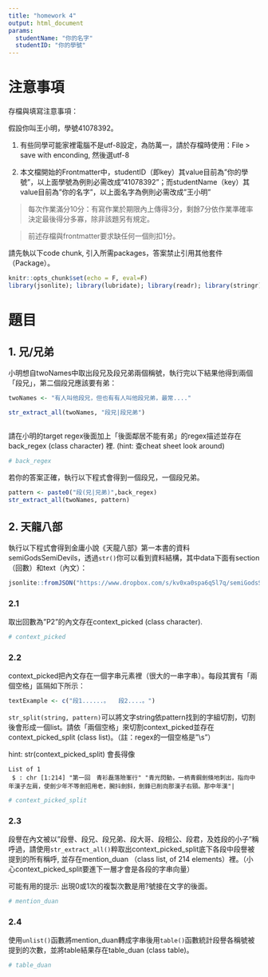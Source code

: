 ```yaml
---
title: "homework 4"
output: html_document
params:
  studentName: "你的名字"
  studentID: "你的學號"
---
```


# 注意事項

存檔與填寫注意事項：

假設你叫王小明，學號41078392。

  1. 有些同學可能家裡電腦不是utf-8設定，為防萬一，請於存檔時使用：File > save with enconding, 然後選utf-8

  2. 本文檔開始的Frontmatter中，studentID（即key）其value目前為"你的學號"，以上面學號為例則必需改成"41078392"；而studentName（key）其value目前為"你的名字"，以上面名字為例則必需改成"王小明"
  
> 每次作業滿分10分：有寫作業於期限內上傳得3分，剩餘7分依作業準確率決定最後得分多寡，除非該題另有規定。

> 前述存檔與frontmatter要求缺任何一個則扣1分。

請先執以下code chunk, 引入所需packages，答案禁止引用其他套件（Package）。
```r
knitr::opts_chunk$set(echo = F, eval=F)
library(jsonlite); library(lubridate); library(readr); library(stringr); 
```

# 題目

## 1. 兄/兄弟 
小明想自twoNames中取出段兄及段兄弟兩個稱號，執行完以下結果他得到兩個「段兄」，第二個段兄應該要有弟：
```r
twoNames <- "有人叫他段兄，但也有有人叫他段兄弟，最常...."

str_extract_all(twoNames, "段兄|段兄弟")  
 
```
請在小明的target regex後面加上「後面鄰居不能有弟」的regex描述並存在back_regex (class character) 裡. (hint: 查cheat sheet look around)
```r
# back_regex
```
若你的答案正確，執行以下程式會得到一個段兄，一個段兄弟。
```r
pattern <- paste0("段(兄|兄弟)",back_regex)
str_extract_all(twoNames, pattern)
```

## 2. 天龍八部
執行以下程式會得到金庸小說《天龍八部》第一本書的資料semiGodsSemiDevils，透過`str()`你可以看到資料結構，其中data下面有section（回數）和text（內文）：
```r
jsonlite::fromJSON("https://www.dropbox.com/s/kv0xa0spa6q5l7q/semiGodsSemiDevils.json?dl=1") -> semiGodsSemiDevils
```

### 2.1
取出回數為"P2"的內文存在context_picked (class character). 
```r
# context_picked
```

### 2.2
context_picked把內文存在一個字串元素裡（很大的一串字串）。每段其實有「兩個空格」區隔如下所示：
```r
textExample <- c("段1......。　　段2....。")
```
`str_split(string, pattern)`可以將文字string依pattern找到的字組切割，切割後會形成一個list。請依「兩個空格」來切割context_picked並存在context_picked_split (class list)。（註：regex的一個空格是"\\s"）

hint: str(context_picked_split) 會長得像
```
List of 1
 $ : chr [1:214] "第一回　青衫磊落險峯行" "青光閃動，一柄青鋼劍倏地刺出，指向中年漢子左肩，使劍少年不等劍招用老，腕抖劍斜，劍鋒已削向那漢子右頸。那中年漢"| 
```

```r
# context_picked_split
```

### 2.3
段譽在內文被以"段譽、段兄、段兄弟、段大哥、段相公、段君，及姓段的小子"稱呼過，請使用`str_extract_all()`粹取出context_picked_split底下各段中段譽被提到的所有稱呼, 並存在mention_duan （class list, of 214 elements）裡。（小心context_picked_split要進下一層才會是各段的字串向量）

可能有用的提示: 出現0或1次的複製次數是用?號接在文字的後面。

```r
# mention_duan
```

### 2.4
使用`unlist()`函數將mention_duan轉成字串後用`table()`函數統計段譽各稱號被提到的次數，並將table結果存在table_duan (class table)。
```r
# table_duan
```


